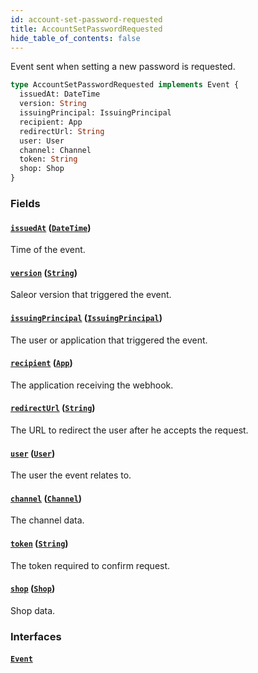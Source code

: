 ```yaml
---
id: account-set-password-requested
title: AccountSetPasswordRequested
hide_table_of_contents: false
---
```


Event sent when setting a new password is requested.

```graphql
type AccountSetPasswordRequested implements Event {
  issuedAt: DateTime
  version: String
  issuingPrincipal: IssuingPrincipal
  recipient: App
  redirectUrl: String
  user: User
  channel: Channel
  token: String
  shop: Shop
}
```

### Fields

#### [`issuedAt`](#) ([`DateTime`](../../../developer/api-reference/scalars/date-time))

Time of the event.

#### [`version`](#) ([`String`](../../../developer/api-reference/scalars/string))

Saleor version that triggered the event.

#### [`issuingPrincipal`](#) ([`IssuingPrincipal`](../../../developer/api-reference/unions/issuing-principal))

The user or application that triggered the event.

#### [`recipient`](#) ([`App`](../../../developer/api-reference/objects/app))

The application receiving the webhook.

#### [`redirectUrl`](#) ([`String`](../../../developer/api-reference/scalars/string))

The URL to redirect the user after he accepts the request.

#### [`user`](#) ([`User`](../../../developer/api-reference/objects/user))

The user the event relates to.

#### [`channel`](#) ([`Channel`](../../../developer/api-reference/objects/channel))

The channel data.

#### [`token`](#) ([`String`](../../../developer/api-reference/scalars/string))

The token required to confirm request.

#### [`shop`](#) ([`Shop`](../../../developer/api-reference/objects/shop))

Shop data.

### Interfaces

#### [`Event`](../../../developer/api-reference/interfaces/event)
